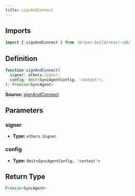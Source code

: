 ```yaml
---
title: signAndConnect
---
```

## Imports

```ts
import { signAndConnect } from '@river-build/react-sdk'
```

## Definition

```ts
function signAndConnect(
  signer: ethers.Signer,
  config: Omit<SyncAgentConfig, 'context'>,
): Promise<SyncAgent>
```

**Source:** [signAndConnect](https://github.com/river-build/river/blob/main/packages/react-sdk/src/connectRiver.ts)

## Parameters

### signer

- **Type:** `ethers.Signer`

### config

- **Type:** `Omit<SyncAgentConfig, 'context'>`

## Return Type

```ts
Promise<SyncAgent>
```
